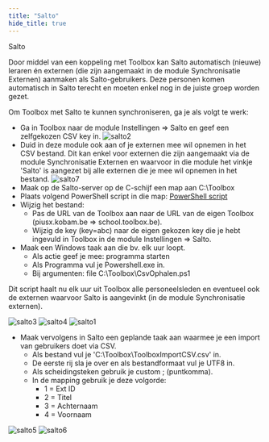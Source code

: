 ```yaml
---
title: "Salto"
hide_title: true
---
```


<ImageTitle img="salto.png">Salto</ImageTitle>


Door middel van een koppeling met Toolbox kan Salto automatisch (nieuwe) leraren én externen (die zijn aangemaakt in de module Synchronisatie Externen) aanmaken als Salto-gebruikers. Deze personen komen automatisch in Salto terecht en moeten enkel nog in de juiste groep worden gezet.

Om Toolbox met Salto te kunnen synchroniseren, ga je als volgt te werk: 

- Ga in Toolbox naar de module Instellingen => Salto en geef een zelfgekozen CSV key in. 
![salto2](./salto_02.PNG)
- Duid in deze module ook aan of je externen mee wil opnemen in het CSV bestand. Dit kan enkel voor externen die zijn aangemaakt via de module Synchronisatie Externen en waarvoor in die module het vinkje 'Salto' is aangezet bij alle externen die je mee wil opnemen in het bestand. 
![salto7](./salto_07.png)
- Maak op de Salto-server op de C-schijf een map aan C:\Toolbox
- Plaats volgend PowerShell script in die map: [PowerShell script](./CsvOphalen.ps1)
- Wijzig het bestand: 
    - Pas de URL van de Toolbox aan naar de URL van de eigen Toolbox (piusx.kobam.be => school.toolbox.be).
    - Wijzig de key (key=abc) naar de eigen gekozen key die je hebt ingevuld in Toolbox in de module Instellingen => Salto.
- Maak een Windows taak aan die bv. elk uur loopt. 
    - Als actie geef je mee: programma starten 
    - Als Programma vul je Powershell.exe in. 
    - Bij argumenten: file C:\Toolbox\CsvOphalen.ps1

Dit script haalt nu elk uur uit Toolbox alle personeelsleden en eventueel ook de externen waarvoor Salto is aangevinkt (in de module Synchronisatie externen).

![salto3](./salto_03.png)
![salto4](./salto_04.png)
![salto1](./salto_01.png)

- Maak vervolgens in Salto een geplande taak aan waarmee je een import van gebruikers doet via CSV. 
    - Als bestand vul je 'C:\Toolbox\ToolboxImportCSV.csv' in. 
    - De eerste rij sla je over en als bestandformaat vul je UTF8 in. 
    - Als scheidingsteken gebruik je custom ; (puntkomma).
    - In de mapping gebruik je deze volgorde:
        - 1 = Ext ID
        - 2 = Titel
        - 3 = Achternaam
        - 4 = Voornaam

![salto5](./salto_05.png)
![salto6](./salto_06.png)